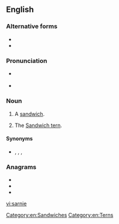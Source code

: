 ==English==

===Alternative forms===
* {{l|en|sarny}}
* {{l|en|sarney}}

===Pronunciation===
* {{a|British}} {{IPA|/ˈsɑːni/|lang=en}}
* {{rhymes|ɑː(r)ni|lang=en}}

===Noun===
{{en-noun}}

# {{lb|en|British|informal}} A [[sandwich]].
# {{lb|en|UK|birdwatching}} The [[Sandwich tern]].

====Synonyms====
* {{sense|sandwich}} {{l|en|sanger}} {{qualifier|AU|informal}}, {{l|en|sango}} {{qualifier|AU|informal}}, {{l|en|sarmie}} {{qualifier|RSA|informal}}, {{l|en|sambo}} {{qualifier|Ireland|informal}}

===Anagrams===
* {{l|en|arisen}}
* {{l|en|arsine}}
* {{l|en|erasin}}

[[Category:en:Sandwiches]]
[[Category:en:Terns]]

[[vi:sarnie]]